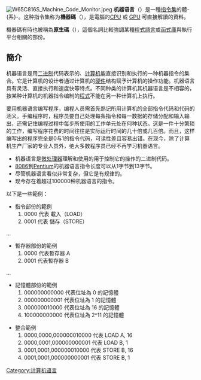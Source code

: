 {{Merge|指令系统|discuss=Talk:机器语言#請求與指令系统合併|time=2021-12-25T12:42:21+00:00}}
{{unreferenced|time=2014-04-03T02:58:38+00:00}}
{{noteTA
|G1 = IT
|G2 = Electronics
|G3 = Communication
|1 = zh-cn:计算机; zh-tw:電腦; zh-sg:电脑; zh-hk:電腦;
}}
{{Program execution}}
[[File:W65C816S_Machine_Code_Monitor.jpeg|thumb]]
'''机器语言'''（{{lang|en|machine language}}）是一種[[指令集|指令集]]的體-{系}-。这种指令集称为'''機器碼'''（{{lang|en|machine code}}），是電腦的[[CPU|CPU]] 或 [[GPU|GPU]] 可直接解讀的資料。

機器碼有時也被稱為'''原生碼'''（{{lang|en|Native Code}}），這個名詞比較強調某種[[程式語言|程式語言]]或[[函式庫|函式庫]]與執行平台相關的部份。

== 簡介 ==

机器语言是用[[二进制|二进制]]代码表示的、[[电子计算机|计算机]]能直接识别和执行的一种机器指令的集合。它是计算机的设计者通过计算机的[[计算机硬件|硬件]]结构赋予计算机的操作功能。机器语言具有灵活、直接执行和速度快等特点。不同种类的计算机其机器语言是不相容的，按某种计算机的机器指令编制的[[電腦程式|程式]]不能在另一种计算机上执行。

要用机器语言编写程序，编程人员需首先熟记所用计算机的全部指令代码和代码的涵义。手编程序时，程序员要自己处理每条指令和每一数据的存储分配和输入输出，还需记住编程过程中每步所使用的工作单元处在何种状态。这是一件十分繁琐的工作，编写程序花费的时间往往是实际运行时间的几十倍或几百倍。而且，这样编写出的程序完全是0与1的指令代码，可读性差且容易出错。在现今，除了计算机生产厂家的专业人员外，绝大多数程序员已经不再学习机器语言。 

* 机器语言是[[微处理器|微处理器]]理解和使用的用于控制它的操作的二进制代码。
* [[8086|8086]]到[[Pentium|Pentium]]的机器语言指令长度可以从1字节到13字节。
* 尽管机器语言看似非常复杂，但它是有规律的。
* 现今存在着超过100000种机器语言的指令。

以下是一些範例：

* 指令部份的範例
*# 0000 代表 載入（LOAD）
*# 0001 代表 儲存（STORE）
...

* 暫存器部份的範例
*# 0000 代表暫存器 A
*# 0001 代表暫存器 B
...

* 記憶體部份的範例
*# 000000000000 代表位址為 0 的記憶體
*# 000000000001 代表位址為 1 的記憶體
*# 000000010000 代表位址為 16 的記憶體
*# 100000000000 代表位址為 2^11 的記憶體

* 整合範例
*# 0000,0000,000000010000 代表 LOAD A, 16
*# 0000,0001,000000000001 代表 LOAD B, 1
*# 0001,0001,000000010000 代表 STORE B, 16
*# 0001,0001,000000000001 代表 STORE B, 1

{{X86汇编话题}}
{{Authority control}}

[[Category:计算机语言|Category:计算机语言]]
